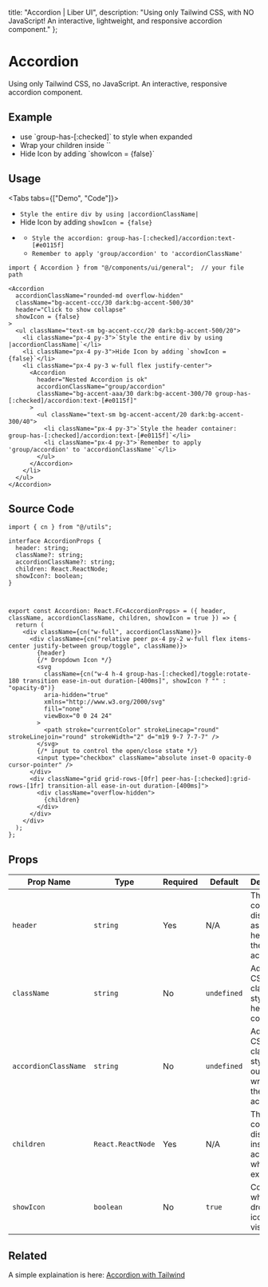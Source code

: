 
  title: "Accordion | Liber UI",
  description: "Using only Tailwind CSS, with NO JavaScript! An interactive, lightweight, and responsive accordion component."
};

# Accordion
Using only Tailwind CSS, no JavaScript. An interactive, responsive accordion component.


## Example

<ExampleBox>
  <div className="md:w-[500px] sm:w-[300px]">
    <Accordion accordionClassName="rounded-md overflow-hidden" className="bg-accent-ccc/30 dark:bg-accent-500/30" header="Click to show collapse">
      <ul className="text-sm bg-accent-ccc/20 dark:bg-accent-500/20">
        <li className="px-4 py-3">use `group-has-[:checked]` to style when expanded</li>
        <li className="px-4 py-3">Wrap your children inside `<Accordion></Accordion>`</li>
        <li className="px-4 py-3">Hide Icon by adding `showIcon = {false}`</li>
      </ul>
    </Accordion>
  </div>
</ExampleBox>

## Usage

<Tabs tabs={["Demo", "Code"]}>
  <Tab title="Demo">
    <div className="w-full flex justify-center sm:py-4 md:py-10">
      <div className="w-3/5">
        <Accordion accordionClassName="rounded-md overflow-hidden" className="bg-accent-ccc/30 dark:bg-accent-500/30" header="Click to show collapse" showIcon = {false}>
          <ul className="text-sm bg-accent-ccc/20 dark:bg-accent-500/20">
            <li className="px-4 py-3">`Style the entire div by using |accordionClassName|`</li>
            <li className="px-4 py-3">Hide Icon by adding `showIcon = {false}`</li>
            <li className="px-4 py-3 w-full flex justify-center">
              <Accordion header="Nested Accordion is ok" accordionClassName="group/accordion" className="bg-accent-aaa/30 dark:bg-accent-300/70 group-has-[:checked]/accordion:text-[#e0115f]" >
                <ul className="text-sm bg-accent-aaa/20 dark:bg-accent-300/40">
                  <li className="px-4 py-3">`Style the accordion: group-has-[:checked]/accordion:text-[#e0115f]`</li>
                  <li className="px-4 py-3">`Remember to apply 'group/accordion' to 'accordionClassName'`</li>
                </ul>
              </Accordion>
            </li>
          </ul>
        </Accordion>
      </div>
    </div>
  </Tab>
  <Tab title="Code">
```tsx
import { Accordion } from "@/components/ui/general";  // your file path

<Accordion 
  accordionClassName="rounded-md overflow-hidden" 
  className="bg-accent-ccc/30 dark:bg-accent-500/30" 
  header="Click to show collapse" 
  showIcon = {false}
>
  <ul className="text-sm bg-accent-ccc/20 dark:bg-accent-500/20">
    <li className="px-4 py-3">`Style the entire div by using |accordionClassName|`</li>
    <li className="px-4 py-3">Hide Icon by adding `showIcon = {false}`</li>
    <li className="px-4 py-3 w-full flex justify-center">
      <Accordion 
        header="Nested Accordion is ok" 
        accordionClassName="group/accordion" 
        className="bg-accent-aaa/30 dark:bg-accent-300/70 group-has-[:checked]/accordion:text-[#e0115f]" 
      >
        <ul className="text-sm bg-accent-accent/20 dark:bg-accent-300/40">
          <li className="px-4 py-3">`Style the header container: group-has-[:checked]/accordion:text-[#e0115f]`</li>
          <li className="px-4 py-3">`Remember to apply 'group/accordion' to 'accordionClassName'`</li>
        </ul>
      </Accordion>
    </li>
  </ul>
</Accordion>
```
  </Tab>
</Tabs>

<BlogTip text="In case you want to style the header container you can use: group-has-[:checked]/accordion:text-[#e0115f], but remember to add: accordionClassName='group/accordion'"/>

## Source Code

```tsx
import { cn } from "@/utils";

interface AccordionProps {
  header: string;
  className?: string;
  accordionClassName?: string;
  children: React.ReactNode;
  showIcon?: boolean;
}



export const Accordion: React.FC<AccordionProps> = ({ header, className, accordionClassName, children, showIcon = true }) => {
  return (
    <div className={cn("w-full", accordionClassName)}>
      <div className={cn("relative peer px-4 py-2 w-full flex items-center justify-between group/toggle", className)}>
        {header}
        {/* Dropdown Icon */}
        <svg
          className={cn("w-4 h-4 group-has-[:checked]/toggle:rotate-180 transition ease-in-out duration-[400ms]", showIcon ? "" : "opacity-0")}
          aria-hidden="true"
          xmlns="http://www.w3.org/2000/svg"
          fill="none"
          viewBox="0 0 24 24"
        >
          <path stroke="currentColor" strokeLinecap="round" strokeLinejoin="round" strokeWidth="2" d="m19 9-7 7-7-7" />
        </svg>
        {/* input to control the open/close state */}
        <input type="checkbox" className="absolute inset-0 opacity-0 cursor-pointer" />
      </div>
      <div className="grid grid-rows-[0fr] peer-has-[:checked]:grid-rows-[1fr] transition-all ease-in-out duration-[400ms]">
        <div className="overflow-hidden">
          {children}
        </div>
      </div>
    </div>
  );
};
```


## Props

| **Prop Name**       | **Type**          | **Required** | **Default** | **Description**                                                                 |
|---------------------|-------------------|--------------|-------------|---------------------------------------------------------------------------------|
| `header`            | `string`         | Yes          | N/A         | The text or content displayed as the header of the accordion.                  |
| `className`         | `string`         | No           | `undefined` | Additional CSS classes to style the header container.                          |
| `accordionClassName`| `string`         | No           | `undefined` | Additional CSS classes to style the outer wrapper of the accordion.            |
| `children`          | `React.ReactNode`| Yes          | N/A         | The content displayed inside the accordion when it is expanded.                |
| `showIcon`          | `boolean`        | No           | `true`      | Controls whether the dropdown icon is visible.                                 |

## Related

A simple explaination is here:  [Accordion with Tailwind](/blog/accordion-with-tailwindcss)